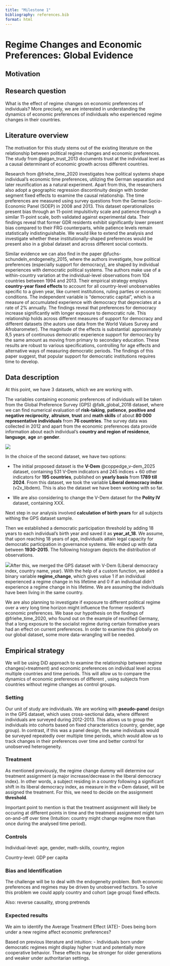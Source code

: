 ```yaml
---
title: "Milestone 1"
bibliography: references.bib
format: html
---
```


# Regime Changes and Economic Preferences: Global Evidence

## Motivation

## Research question

What is the effect of regime changes on economic preferences of individuals? More precisely, we are interested in understanding the dynamics of economic preferences of individuals who experienced regime changes in their countries.

## Literature overview

The motivation for this study stems out of the existing literature on the relationship between political regime changes and economic preferences. The study from @algan_trust_2013 documents trust at the individual level as a causal determinant of economic growth across different countries.

Research from @friehe_time_2020 investigates how political systems shape individual's economic time preferences, utilizing the German separation and later reunification as a natural experiment. Apart from this, the researchers also adopt a geographic regression discontinuity design with border segment fixed effects to examine the causal relationship. The time preferences are measured using survey questions from the German Socio-Economic Panel (SOEP) in 2008 and 2013. This dataset operationalizes present bias through an 11-point impulsitivity scale and patience through a similar 11-point scale, both validated against experimental data. Their findings reveal that former GDR residents exhibit significantly lower present bias compared to their FRG counterparts, while patience levels remain statistically indistinguishable. We would like to extend the analysis and investigate whether these institutionally-shaped preferences would be present also in a global dataset and across different social contexts.

Similar evidence we can also find in the paper @fuchs-schundeln_endogeneity_2015, where the authors investigate, how political preferences (especially support for democracy), are shaped by individual experiences with democratic political systems. The authors make use of a within-country variation at the individual-level observations from 104 countries between 1994 and 2013. Their empirical strategy employs **country-year fixed effects** to account for all country-level unobservables specific to a given year, like current institutions, ruling parties or economic conditions. The independent variable is "democratic capital", which is a measure of accumulated experience with democracy that depreciates at a rate of 2% annually. The findings reveal that preferences for democracy increase significantly with longer exposure to democratic rule. This relationship holds across different measures of support for democracy and different datasets (the autors use data from the World Values Survey and Afrobarometer). The magnitude of the effects is substantial: approximately 8,5 years of continuous democratic experience support for democracy by the same amount as moving from primary to secondary education. These results are robust to various specifications, controlling for age effects and alternative ways of measuring democratic periods. The findings of this paper suggest, that popular support for democratic institutions requires time to develop.

## Data description

At this point, we have 3 datasets, which we are working with.

The variables containing economic preferences of individuals will be taken from the Global Preference Survey (GPS) @falk_global_2018 dataset, where we can find numerical evaluation of **risk-taking**, **patience**, **positive and negative reciprocity**, **altruism**, **trust** and **math skills** of about **80 000 representative individuals** from **76 countries**. The survey data was collected in 2012 and apart from the economic preferences data provide information about each individual's **country and region of residence**, **language**, **age** an **gender**.

![](images/world_map.jpg)

In the choice of the second dataset, we have two options:

-   The initial proposed dataset is the **V-Dem** @coppedge_v-dem_2025 dataset, containing 531 V-Dem indicators and 245 indices + 60 other indicators for **195 countries**, published on **yearly basis** from **1789 till 2024**. From this dataset, we took the variable **Liberal democracy index** (v2x_libdem). This is also the dataset we have been working with so far.

-   We are also considering to change the V-Dem dataset for the **Polity IV** dataset, containing XXX.

Next step in our analysis involved **calculation of birth years** for all subjects withing the GPS dataset sample.

Then we established a democratic participation threshold by adding 18 years to each individual's birth year and saved it as **year_at_18**. We assume, that upon reaching 18 years of age, individuals attain legal capacity for democratic participation in governance systems. We ended up with data between **1930-2015**. The following histogram depicts the distribution of observations.

![](images/hist.jpg)After this, we merged the GPS dataset with V-Dem (Liberal democracy index, country name, year). With the help of a custom function, we added a binary variable **regime_change**, which gives value 1 if an individual experienced a regime change in his lifetime and 0 if an individual didn't experience a regime change in his lifetime. We are assuming the individuals have been living in the same country.

We are also planning to investigate if exposure to different political regime over a very long time horizon might influence the former resident's economic preferences. We base our hypothesis on the findings of @friehe_time_2020, who found out on the example of reunified Germany, that a long exposure to the socialist regime during certain formative years had an effect on current preferences. In order to examine this globally on our global dataset, some more data-wrangling will be needed.

## Empirical strategy

We will be using DiD approach to examine the relationship between regime changes(=treatment) and economic preferences on individual level across multiple countries and time periods. This will allow us to compare the dynamics of economic preferences of different , using subjects from countries without regime changes as control groups.

### Setting

Our unit of study are individuals. We are working with **pseudo-panel** design in the GPS dataset, which uses cross-sectional data, where different individuals are surveyed during 2012-2013. This allows us to group the individuals into cohorts based on fixed characteristics (country, gender, age group). In contrast, if this was a panel design, the same individuals would be surveyed repeatedly over multiple time periods, which would allow us to track changes in their preferences over time and better control for unobserved heterogeneity.

### Treatment

As mentioned previously, the regime change dummy will determine our treatment assignment (a major increase/decrease in the liberal democracy index). In other words, a subject residing in a country following a significant shift in its liberal democracy index, as measure in the v-Dem dataset, will be assigned the treatment. For this, we need to decide on the assignment **threshold**.

Important point to mention is that the treatment assignment will likely be occuring at different points in time and the treatment assignment might turn on-and-off over time (Intuition: country might change regime more than once during the analysed time period).

### Controls

Individual-level: age, gender, math-skills, country, region

Country-level: GDP per capita

### Bias and Identification

The challenge will be to deal with the endogeneity problem. Both economic preferences and regimes may be driven by unobserved factors. To solve this problem we could apply country and cohort (age group) fixed effects.

Also: reverse causality, strong pretrends

### Expected results

We aim to identify the Average Treatment Effect (ATE)- Does being born under a new regime affect economic preferences?

Based on previous literature and intuition: - Individuals born under democratic regimes might display higher trust and potentially more cooperative behavior. These effects may be stronger for older generations and weaker under authoritarian settings.

